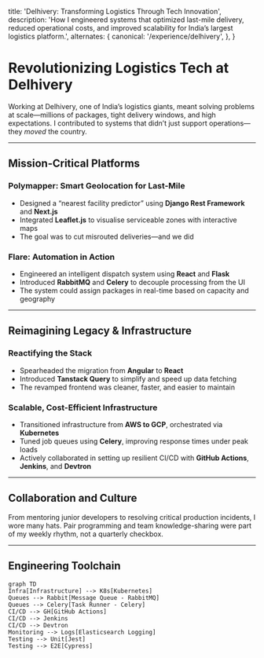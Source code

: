   title: 'Delhivery: Transforming Logistics Through Tech Innovation',
  description:
    'How I engineered systems that optimized last-mile delivery, reduced operational costs, and improved scalability for India’s largest logistics platform.',
  alternates: {
    canonical: '/experience/delhivery',
  },
}

<Cover
  src="https://cdn.cosmos.so/45b3c7a1-25a8-4e7f-9c3d-1f7a8d2e4f6b?format=jpeg"
  alt="Logistics network visualization"
  caption="cosmos.com"
/>

# Revolutionizing Logistics Tech at Delhivery

Working at Delhivery, one of India’s logistics giants, meant solving problems at scale—millions of packages, tight delivery windows, and high expectations. I contributed to systems that didn’t just support operations—they _moved_ the country.

---

## Mission-Critical Platforms

### Polymapper: Smart Geolocation for Last-Mile

- Designed a “nearest facility predictor” using **Django Rest Framework** and **Next.js**
- Integrated **Leaflet.js** to visualise serviceable zones with interactive maps
- The goal was to cut misrouted deliveries—and we did

### Flare: Automation in Action

- Engineered an intelligent dispatch system using **React** and **Flask**
- Introduced **RabbitMQ** and **Celery** to decouple processing from the UI
- The system could assign packages in real-time based on capacity and geography

---

## Reimagining Legacy & Infrastructure

### Reactifying the Stack

- Spearheaded the migration from **Angular** to **React**
- Introduced **Tanstack Query** to simplify and speed up data fetching
- The revamped frontend was cleaner, faster, and easier to maintain

### Scalable, Cost-Efficient Infrastructure

- Transitioned infrastructure from **AWS to GCP**, orchestrated via **Kubernetes**
- Tuned job queues using **Celery**, improving response times under peak loads
- Actively collaborated in setting up resilient CI/CD with **GitHub Actions**, **Jenkins**, and **Devtron**

---

## Collaboration and Culture

From mentoring junior developers to resolving critical production incidents, I wore many hats. Pair programming and team knowledge-sharing were part of my weekly rhythm, not a quarterly checkbox.

---

## Engineering Toolchain

```mermaid
graph TD
Infra[Infrastructure] --> K8s[Kubernetes]
Queues --> Rabbit[Message Queue - RabbitMQ]
Queues --> Celery[Task Runner - Celery]
CI/CD --> GH[GitHub Actions]
CI/CD --> Jenkins
CI/CD --> Devtron
Monitoring --> Logs[Elasticsearch Logging]
Testing --> Unit[Jest]
Testing --> E2E[Cypress]
```
